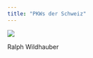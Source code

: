 ```yaml
---
title: "PKWs der Schweiz"
---
```


::: {#fig-gr}
![](assets/RalphWildhauber.png)

Ralph Wildhauber

:::


